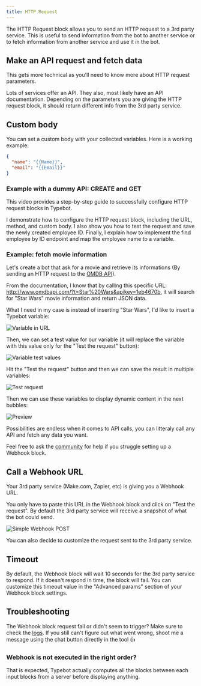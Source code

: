 ```yaml
---
title: HTTP Request
---
```



The HTTP Request block allows you to send an HTTP request to a 3rd party service. This is useful to send information from the bot to another service or to fetch information from another service and use it in the bot.

## Make an API request and fetch data

This gets more technical as you'll need to know more about HTTP request parameters.

Lots of services offer an API. They also, most likely have an API documentation. Depending on the parameters you are giving the HTTP request block, it should return different info from the 3rd party service.

## Custom body

You can set a custom body with your collected variables. Here is a working example:

```json
{
  "name": "{{Name}}",
  "email": "{{Email}}"
}
```

### Example with a dummy API: CREATE and GET

This video provides a step-by-step guide to successfully configure HTTP request blocks in Typebot.

I demonstrate how to configure the HTTP request block, including the URL, method, and custom body. I also show you how to test the request and save the newly created employee ID. Finally, I explain how to implement the find employee by ID endpoint and map the employee name to a variable.

<LoomVideo id="d9aef6a37e0c43759b31be7d69c4dd6d" />

### Example: fetch movie information

Let's create a bot that ask for a movie and retrieve its informations (By sending an HTTP request to the [OMDB API](http://www.omdbapi.com/)).

From the documentation, I know that by calling this specific URL: http://www.omdbapi.com/?t=Star%20Wars&apikey=1eb4670b, it will search for "Star Wars" movie information and return JSON data.

What I need in my case is instead of inserting "Star Wars", I'd like to insert a Typebot variable:

<Frame>
  <img
    src="/images/blocks/integrations/webhook/variable-url.png"
    alt="Variable in URL"
  />
</Frame>

Then, we can set a test value for our variable (it will replace the variable with this value only for the "Test the request" button):

<Frame style={{ maxWidth: '300px' }}>
  <img
    src="/images/blocks/integrations/webhook/variable-test-value.png"
    alt="Variable test values"
  />
</Frame>

Hit the "Test the request" button and then we can save the result in multiple variables:

<Frame style={{ maxWidth: '400px' }}>
  <img
    src="/images/blocks/integrations/webhook/save-in-variable.png"
    alt="Test request"
  />
</Frame>

Then we can use these variables to display dynamic content in the next bubbles:

<Frame>
  <img src="/images/blocks/integrations/webhook/preview.png" alt="Preview" />
</Frame>

Possibilities are endless when it comes to API calls, you can litteraly call any API and fetch any data you want.

Feel free to ask the [community](https://chatresponde.site/discord) for help if you struggle setting up a Webhook block.

## Call a Webhook URL

Your 3rd party service (Make.com, Zapier, etc) is giving you a Webhook URL.

You only have to paste this URL in the Webhook block and click on "Test the request". By default the 3rd party service will receive a snapshot of what the bot could send.

<Frame>
  <img
    src="/images/blocks/integrations/webhook/simple-post.png"
    alt="Simple Webhook POST"
  />
</Frame>

You can also decide to customize the request sent to the 3rd party service.

## Timeout

By default, the Webhook block will wait 10 seconds for the 3rd party service to respond. If it doesn't respond in time, the block will fail. You can customize this timeout value in the "Advanced params" section of your Webhook block settings.

## Troubleshooting

The Webhook block request fail or didn't seem to trigger? Make sure to check the [logs](/results/overview#logs). If you still can't figure out what went wrong, shoot me a message using the chat button directly in the tool 👍

### Webhook is not executed in the right order?

That is expected, Typebot actually computes all the blocks between each input blocks from a server before displaying anything.

<LoomVideo id="9cc00a9a8c8245709d6322f197c9fb45" />
